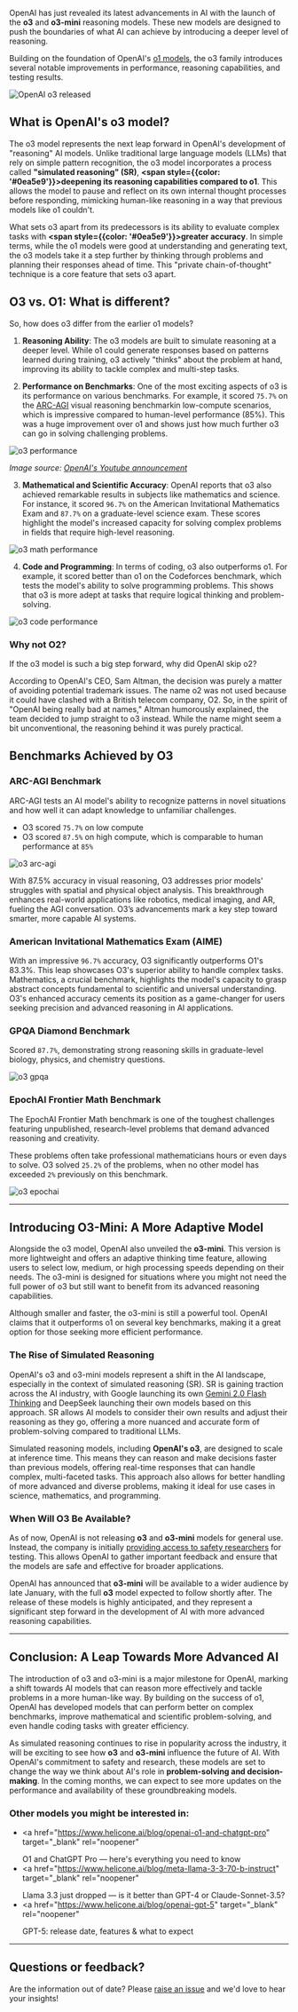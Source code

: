 OpenAI has just revealed its latest advancements in AI with the launch of the **o3** and **o3-mini** reasoning models. These new models are designed to push the boundaries of what AI can achieve by introducing a deeper level of reasoning.

Building on the foundation of OpenAI's <a href="https://www.helicone.ai/blog/openai-o1-and-chatgpt-pro" target="_blank" rel="noopener">o1 models</a>, the o3 family introduces several notable improvements in performance, reasoning capabilities, and testing results.

![OpenAI o3 released](/static/blog/openai-o3/o3-cover.webp)

## What is OpenAI's o3 model?

The o3 model represents the next leap forward in OpenAI's development of "reasoning" AI models. Unlike traditional large language models (LLMs) that rely on simple pattern recognition, the o3 model incorporates a process called **"simulated reasoning" (SR)**, **<span style={{color: '#0ea5e9'}}>deepening its reasoning capabilities compared to o1</span>**. This allows the model to pause and reflect on its own internal thought processes before responding, mimicking human-like reasoning in a way that previous models like o1 couldn't.

What sets o3 apart from its predecessors is its ability to evaluate complex tasks with **<span style={{color: '#0ea5e9'}}>greater accuracy</span>**. In simple terms, while the o1 models were good at understanding and generating text, the o3 models take it a step further by thinking through problems and planning their responses ahead of time. This "private chain-of-thought" technique is a core feature that sets o3 apart.

## O3 vs. O1: What is different?

So, how does o3 differ from the earlier o1 models?

1. **Reasoning Ability**: The o3 models are built to simulate reasoning at a deeper level. While o1 could generate responses based on patterns learned during training, o3 actively "thinks" about the problem at hand, improving its ability to tackle complex and multi-step tasks.

2. **Performance on Benchmarks**: One of the most exciting aspects of o3 is its performance on various benchmarks. For example, it scored `75.7%` on the <a href="https://arcprize.org/arc" target="_blank" rel="noopener">ARC-AGI</a> visual reasoning benchmarkin low-compute scenarios, which is impressive compared to human-level performance (85%). This was a huge improvement over o1 and shows just how much further o3 can go in solving challenging problems.

![o3 performance](/static/blog/openai-o3/o3-performance.webp)

_Image source: <a href="https://www.youtube.com/live/SKBG1sqdyIU?si=lWccKHt8bnttuYta" target="_blank" rel="noopener noreferrer">OpenAI's Youtube announcement</a>_

3. **Mathematical and Scientific Accuracy**: OpenAI reports that o3 also achieved remarkable results in subjects like mathematics and science. For instance, it scored `96.7%` on the American Invitational Mathematics Exam and `87.7%` on a graduate-level science exam. These scores highlight the model's increased capacity for solving complex problems in fields that require high-level reasoning.

![o3 math performance](/static/blog/openai-o3/math-and-science.webp)

4. **Code and Programming**: In terms of coding, o3 also outperforms o1. For example, it scored better than o1 on the Codeforces benchmark, which tests the model's ability to solve programming problems. This shows that o3 is more adept at tasks that require logical thinking and problem-solving.

![o3 code performance](/static/blog/openai-o3/o3-code.webp)

### Why not O2?

If the o3 model is such a big step forward, why did OpenAI skip o2?

According to OpenAI's CEO, Sam Altman, the decision was purely a matter of avoiding potential trademark issues. The name o2 was not used because it could have clashed with a British telecom company, O2. So, in the spirit of "OpenAI being really bad at names," Altman humorously explained, the team decided to jump straight to o3 instead. While the name might seem a bit unconventional, the reasoning behind it was purely practical.

## Benchmarks Achieved by O3

### ARC-AGI Benchmark

ARC-AGI tests an AI model's ability to recognize patterns in novel situations and how well it can adapt knowledge to unfamiliar challenges.

- O3 scored `75.7%` on low compute
- O3 scored `87.5%` on high compute, which is comparable to human performance at `85%`

![o3 arc-agi](/static/blog/openai-o3/arc-agi.webp)

With 87.5% accuracy in visual reasoning, O3 addresses prior models' struggles with spatial and physical object analysis. This breakthrough enhances real-world applications like robotics, medical imaging, and AR, fueling the AGI conversation. O3’s advancements mark a key step toward smarter, more capable AI systems.

### American Invitational Mathematics Exam (AIME)

With an impressive `96.7%` accuracy, O3 significantly outperforms O1's 83.3%. This leap showcases O3's superior ability to handle complex tasks. Mathematics, a crucial benchmark, highlights the model's capacity to grasp abstract concepts fundamental to scientific and universal understanding. O3's enhanced accuracy cements its position as a game-changer for users seeking precision and advanced reasoning in AI applications.

### GPQA Diamond Benchmark

Scored `87.7%`, demonstrating strong reasoning skills in graduate-level biology, physics, and chemistry questions.


![o3 gpqa](/static/blog/openai-o3/gpqa-diamond.webp)

### EpochAI Frontier Math Benchmark

The EpochAI Frontier Math benchmark is one of the toughest challenges featuring unpublished, research-level problems that demand advanced reasoning and creativity.

These problems often take professional mathematicians hours or even days to solve. O3 solved `25.2%` of the problems, when no other model has exceeded `2%` previously on this benchmark.


![o3 epochai](/static/blog/openai-o3/epochai.webp)

---

## Introducing O3-Mini: A More Adaptive Model

Alongside the o3 model, OpenAI also unveiled the **o3-mini**. This version is more lightweight and offers an adaptive thinking time feature, allowing users to select low, medium, or high processing speeds depending on their needs. The o3-mini is designed for situations where you might not need the full power of o3 but still want to benefit from its advanced reasoning capabilities.

Although smaller and faster, the o3-mini is still a powerful tool. OpenAI claims that it outperforms o1 on several key benchmarks, making it a great option for those seeking more efficient performance.

### The Rise of Simulated Reasoning

OpenAI's o3 and o3-mini models represent a shift in the AI landscape, especially in the context of simulated reasoning (SR). SR is gaining traction across the AI industry, with Google launching its own <a href="https://www.helicone.ai/blog/google-gemini-2-0-flash-thinking" target="_blank" rel="noopener">Gemini 2.0 Flash Thinking</a> and DeepSeek launching their own models based on this approach. SR allows AI models to consider their own results and adjust their reasoning as they go, offering a more nuanced and accurate form of problem-solving compared to traditional LLMs.

Simulated reasoning models, including **OpenAI's o3**, are designed to scale at inference time. This means they can reason and make decisions faster than previous models, offering real-time responses that can handle complex, multi-faceted tasks. This approach also allows for better handling of more advanced and diverse problems, making it ideal for use cases in science, mathematics, and programming.

### When Will O3 Be Available?

As of now, OpenAI is not releasing **o3** and **o3-mini** models for general use. Instead, the company is initially <a href="https://openai.com/index/early-access-for-safety-testing/#how-to-apply" target="_blank" rel="noopener">providing access to safety researchers</a> for testing. This allows OpenAI to gather important feedback and ensure that the models are safe and effective for broader applications.

OpenAI has announced that **o3-mini** will be available to a wider audience by late January, with the full **o3** model expected to follow shortly after. The release of these models is highly anticipated, and they represent a significant step forward in the development of AI with more advanced reasoning capabilities.

---

## Conclusion: A Leap Towards More Advanced AI

The introduction of o3 and o3-mini is a major milestone for OpenAI, marking a shift towards AI models that can reason more effectively and tackle problems in a more human-like way. By building on the success of o1, OpenAI has developed models that can perform better on complex benchmarks, improve mathematical and scientific problem-solving, and even handle coding tasks with greater efficiency.

As simulated reasoning continues to rise in popularity across the industry, it will be exciting to see how **o3** and **o3-mini** influence the future of AI. With OpenAI's commitment to safety and research, these models are set to change the way we think about AI's role in **problem-solving and decision-making**.
In the coming months, we can expect to see more updates on the performance and availability of these groundbreaking models.

### Other models you might be interested in:

- <a
    href="https://www.helicone.ai/blog/openai-o1-and-chatgpt-pro"
    target="_blank"
    rel="noopener"
  >
    O1 and ChatGPT Pro — here's everything you need to know
  </a>
- <a
    href="https://www.helicone.ai/blog/meta-llama-3-3-70-b-instruct"
    target="_blank"
    rel="noopener"
  >
    Llama 3.3 just dropped — is it better than GPT-4 or Claude-Sonnet-3.5?
  </a>
- <a
    href="https://www.helicone.ai/blog/openai-gpt-5"
    target="_blank"
    rel="noopener"
  >
    GPT-5: release date, features & what to expect
  </a>

---

## Questions or feedback?

Are the information out of date? Please <a href="https://github.com/Helicone/helicone/pulls" target="_blank">raise an issue</a> and we'd love to hear your insights!
